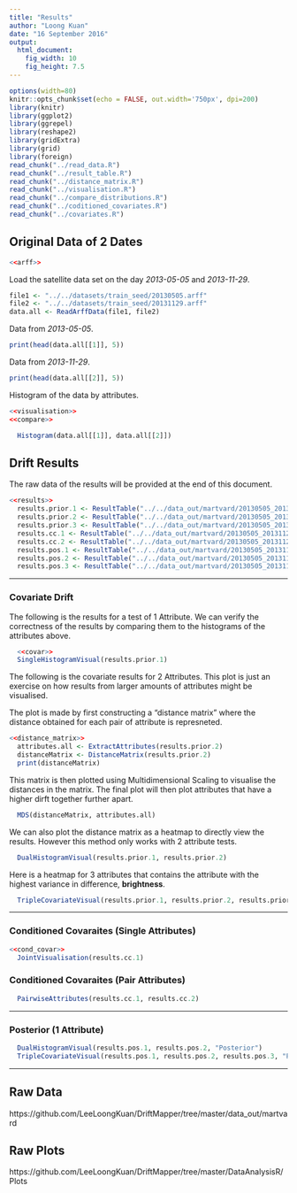 ```yaml
---
title: "Results"
author: "Loong Kuan"
date: "16 September 2016"
output: 
  html_document:
    fig_width: 10
    fig_height: 7.5
---
```


```r
options(width=80)
knitr::opts_chunk$set(echo = FALSE, out.width='750px', dpi=200)
library(knitr)
library(ggplot2)
library(ggrepel)
library(reshape2)
library(gridExtra)
library(grid)
library(foreign)
read_chunk("../read_data.R")
read_chunk("../result_table.R")
read_chunk("../distance_matrix.R")
read_chunk("../visualisation.R")
read_chunk("../compare_distributions.R")
read_chunk("../coditioned_covariates.R")
read_chunk("../covariates.R")
```




## Original Data of 2 Dates
```r
<<arff>>
```


Load the satellite data set on the day *2013-05-05* and *2013-11-29*.
```r
file1 <- "../../datasets/train_seed/20130505.arff"
file2 <- "../../datasets/train_seed/20131129.arff"
data.all <- ReadArffData(file1, file2)
```
Data from *2013-05-05*.
```r
print(head(data.all[[1]], 5))
```
Data from *2013-11-29*.
```r
print(head(data.all[[2]], 5))
```

Histogram of the data by attributes.
```r
<<visualisation>>
<<compare>>
```
```r
  Histogram(data.all[[1]], data.all[[2]])
```

## Drift Results
The raw data of the results will be provided at the end of this document.
```r
<<results>>
  results.prior.1 <- ResultTable("../../data_out/martvard/20130505_20131129_1-attributes_prior.csv")
  results.prior.2 <- ResultTable("../../data_out/martvard/20130505_20131129_2-attributes_prior.csv")
  results.prior.3 <- ResultTable("../../data_out/martvard/20130505_20131129_3-attributes_prior.csv")
  results.cc.1 <- ResultTable("../../data_out/martvard/20130505_20131129_1-attributes_ConditionedCovariate.csv")
  results.cc.2 <- ResultTable("../../data_out/martvard/20130505_20131129_2-attributes_ConditionedCovariate.csv")
  results.pos.1 <- ResultTable("../../data_out/martvard/20130505_20131129_1-attributes_posterior.csv")
  results.pos.2 <- ResultTable("../../data_out/martvard/20130505_20131129_2-attributes_posterior.csv")
  results.pos.3 <- ResultTable("../../data_out/martvard/20130505_20131129_3-attributes_posterior.csv")
```

-------------------------------------------

### Covariate Drift
The following is the results for a test of 1 Attribute. 
We can verify the correctness of the results by comparing them to the histograms of the attributes above.

```r
  <<covar>>
  SingleHistogramVisual(results.prior.1)
```

The following is the covariate results for 2 Attributes.
This plot is just an exercise on how results from larger amounts of attributes might be visualised.

The plot is made by first constructing a "distance matrix" where the distance obtained for each pair of attribute is represneted.

```r
<<distance_matrix>>
  attributes.all <- ExtractAttributes(results.prior.2)
  distanceMatrix <- DistanceMatrix(results.prior.2)
  print(distanceMatrix)
```

This matrix is then plotted using Multidimensional Scaling to visualise the distances in the matrix.
The final plot will then plot attributes that have a higher dirft together further apart.

```r
  MDS(distanceMatrix, attributes.all)
```

We can also plot the distance matrix as a heatmap to directly view the results. 
However this method only works with 2 attribute tests.

```r
  DualHistogramVisual(results.prior.1, results.prior.2)
```

Here is a heatmap for 3 attributes that contains the attribute with the highest variance in difference, **brightness**.
```r
  TripleCovariateVisual(results.prior.1, results.prior.2, results.prior.3)
```

--------------------------------------------------

### Conditioned Covaraites (Single Attributes)
```r
<<cond_covar>>
  JointVisualisation(results.cc.1)
```

### Conditioned Covaraites (Pair Attributes)
```r
  PairwiseAttributes(results.cc.1, results.cc.2)
```

---------------------------------------------------------------------------------------------------

### Posterior (1 Attribute)

```r
  DualHistogramVisual(results.pos.1, results.pos.2, "Posterior")
  TripleCovariateVisual(results.pos.1, results.pos.2, results.pos.3, "Posterior")
```


--------------------------------------------------------------------------------

## Raw Data
https://github.com/LeeLoongKuan/DriftMapper/tree/master/data_out/martvard

## Raw Plots
https://github.com/LeeLoongKuan/DriftMapper/tree/master/DataAnalysisR/Plots


